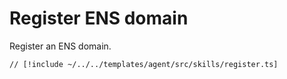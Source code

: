 # Register ENS domain

Register an ENS domain.

```tsx [src/skills/register.ts]
// [!include ~/../../templates/agent/src/skills/register.ts]
```
